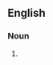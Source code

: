 {{also|corn-dodgers}}

==English==

===Noun===
{{head|en|noun plural form}}

# {{plural of|corndodger|lang=en}}